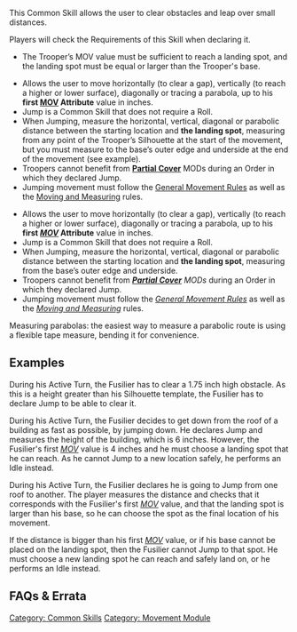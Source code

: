 {{section-movement-module}}
{{section-common-skills}}


This Common Skill allows the user to clear obstacles and leap over small distances.

{{skillbox |red| JUMP | ENTIRE ORDER}}
{{skill-label | Movement, No LoF, No Roll.}}
{{Requirements}}
Players will check the Requirements of this Skill when declaring it.
* The Trooper’s MOV value must be sufficient to reach a landing spot, and the landing spot must be equal or larger than the Trooper's base. 
{{Effects}}
{{update | PDF 2.1, July 2023}}
* Allows the user to move horizontally (to clear a gap), vertically (to reach a higher or lower surface), diagonally or tracing a parabola, up to his '''first [[MOV]] Attribute''' value in inches.
* Jump is a Common Skill that does not require a Roll.
* When Jumping, measure the horizontal, vertical, diagonal or parabolic distance between the starting location and '''the landing spot''', measuring from {{erratahighlight}}any point of the Trooper’s Silhouette at the start of the movement, but you must measure to the base’s outer edge and underside at the end of the movement (see example).{{erratahighlight-end}}
* Troopers cannot benefit from '''[[Partial Cover]]''' MODs during an Order in which they declared Jump.
* Jumping movement must follow the [[General Movement Rules]] as well as the [[Moving and Measuring]] rules.{{update-end}}
{{original}}
* Allows the user to move horizontally (to clear a gap), vertically (to reach a higher or lower surface), diagonally or tracing a parabola, up to his '''first ''[[MOV]]'' Attribute''' value in inches.
* Jump is a Common Skill that does not require a Roll.
* When Jumping, measure the horizontal, vertical, diagonal or parabolic distance between the starting location and '''the landing spot''', measuring from {{originalhighlight}}the base’s outer edge and underside.{{originalhighlight-end}}
* Troopers cannot benefit from '''''[[Partial Cover]]''' MODs'' during an Order in which they declared Jump.
* Jumping movement must follow the ''[[General Movement Rules]]'' as well as the ''[[Moving and Measuring]]'' rules.{{original-end}}


{{explain-start}}
Measuring parabolas: the easiest way to measure a parabolic route is using a flexible tape measure, bending it for convenience. {{seefaq}}
{{explain-end}}


== Examples ==
{{greybox-start | Example 1 }}
{{update | PDF 2.1, July 2023}}
{{image | name=eng-jump-wall-pdf2.jpg | style=512border }}
{{update-end}}
{{original}}
{{image | name=eng-jump-wall.jpg | style=512border }}
{{original-end}}

During his Active Turn, the Fusilier has to clear a 1.75 inch high obstacle. As this is a height greater than his Silhouette template, the Fusilier has to declare Jump to be able to clear it. 
{{greybox-end}}


{{greybox-start | Example 2 }}
{{image | name=eng-jump-column-1024.jpg | style=512border }}

During his Active Turn, the Fusilier decides to get down from the roof of a building as fast as possible, by jumping down. He declares Jump and measures the height of the building, which is 6 inches. However,  the Fusilier's first ''[[MOV]]'' value is 4 inches and he must choose a landing spot that he can reach. As he cannot Jump to a new location safely, he performs an Idle instead. 
{{greybox-end}}


{{greybox-start | Example 3 }}
During his Active Turn, the Fusilier declares he is going to Jump from one roof to another. The player measures the distance and checks that it corresponds with the Fusilier's first ''[[MOV]]'' value, and that the landing spot is larger than his base, so he can choose the spot as the final location of his movement. 

{{image | name=eng-jump-gap.jpg | style=512border }}

If the distance is bigger than his first ''[[MOV]]'' value, or if his base cannot be placed on the landing spot, then the Fusilier cannot Jump to that spot. He must choose a new landing spot he can reach and safely land on, or he performs an Idle instead.{{greybox-end}}


== FAQs & Errata ==

{{faqbox |
type = faq |
title = N4 FAQ |
version = 1.3, Nov 2022 |
q = Q: How are Jump and Climb movement measured? |
a = A: When measuring Jump or Climb movement, you can measure from any point of the Trooper's Silhouette at the start of the movement, but you must measure to the base's outer edge and underside at the end of the movement. The Trooper can vault over obstacles (parapets etc.) that are equal to or lower than the height of their Silhouette as normal.

{{image | name=faq_jump_climb_measurement_v01.png | style=512border }}

''Development team note: By gaining distance from the Silhouette and allowing the Trooper to ignore parapets (as long as they are equal to or lower than the Silhouette height), movement while Jumping or Climbing is facilitated. This makes these movements easier and gives extra value to Troopers with Super-Jump and Climbing Plus. As we can see in the image, the Jump path is the same even without the parapet.'' |
related = [[Climb]], [[Climbing Plus]], [[Jump]], [[Super-Jump]] }}


{{section-movement-module}}
{{section-common-skills}}



[[Category: Common Skills]]
[[Category: Movement Module]]